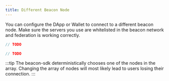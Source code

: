 ```yaml
---
title: Different Beacon Node
---
```


You can configure the DApp or Wallet to connect to a different beacon node.
Make sure the servers you use are whitelisted in the beacon network and federation is working correctly.





<!-- embedme different-node.beacon.ts -->

```ts live
// TODO
```

<!-- embedme different-node.taquito.ts -->

```ts live
// TODO
```



:::tip
The beacon-sdk deterministically chooses one of the nodes in the array. Changing the array of nodes will most likely lead to users losing their connection.
:::
